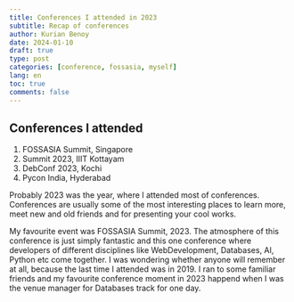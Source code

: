 ```yaml
---
title: Conferences I attended in 2023
subtitle: Recap of conferences
author: Kurian Benoy
date: 2024-01-10
draft: true
type: post
categories: [conference, fossasia, myself]
lang: en
toc: true
comments: false
---
```


## Conferences I attended

1. FOSSASIA Summit, Singapore
2. Summit 2023, IIIT Kottayam
3. DebConf 2023, Kochi
4. Pycon India, Hyderabad

Probably 2023 was the year, where I attended most of conferences. Conferences
are usually some of the most interesting places to learn more, meet new and old
friends and for presenting your cool works.

My favourite event was FOSSASIA Summit, 2023. The atmosphere of this conference
is just simply fantastic and this one conference where developers of different
disciplines like WebDevelopment, Databases, AI, Python etc come together. I was
wondering whether anyone will remember at all, because the last time I attended
was in 2019. I ran to some familiar friends and my favourite conference moment
in 2023 happend when I was the venue manager for Databases track for one day.

